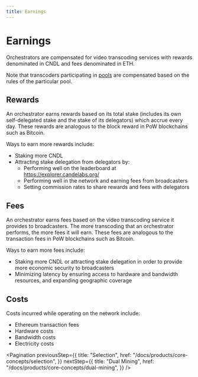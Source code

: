 ```yaml
---
title: Earnings
---
```


# Earnings

Orchestrators are compensated for video transcoding services with rewards
denominated in CNDL and fees denominated in ETH.

Note that transcoders participating in
[pools](/docs/products/core-concepts/pools) are compensated based on the
rules of the particular pool.

## Rewards

An orchestrator earns rewards based on its total stake (includes its own
self-delegated stake and the stake of its delegators) which accrue every day.
These rewards are analogous to the block reward in PoW blockchains such as
Bitcoin.

Ways to earn more rewards include:

- Staking more CNDL
- Attracting stake delegation from delegators by:
  - Performing well on the leaderboard at https://explorer.candelabs.org/
  - Performing well in the network and earning fees from broadcasters
  - Setting commission rates to share rewards and fees with delegators

## Fees

An orchestrator earns fees based on the video transcoding service it provides to
broadcasters. The more transcoding that an orchestrator performs, the more fees
it will earn. These fees are analogous to the transaction fees in PoW
blockchains such as Bitcoin.

Ways to earn more fees include:

- Staking more CNDL or attracting stake delegation in order to provide more
  economic security to broadcasters
- Minimizing latency by ensuring access to hardware and bandwidth resources, and
  expanding geographic coverage

## Costs

Costs incurred while operating on the network include:

- Ethereum transaction fees
- Hardware costs
- Bandwidth costs
- Electricity costs

<Pagination
  previousStep={{
    title: "Selection",
    href: "/docs/products/core-concepts/selection",
  }}
  nextStep={{
    title: "Dual Mining",
    href: "/docs/products/core-concepts/dual-mining",
  }}
/>
